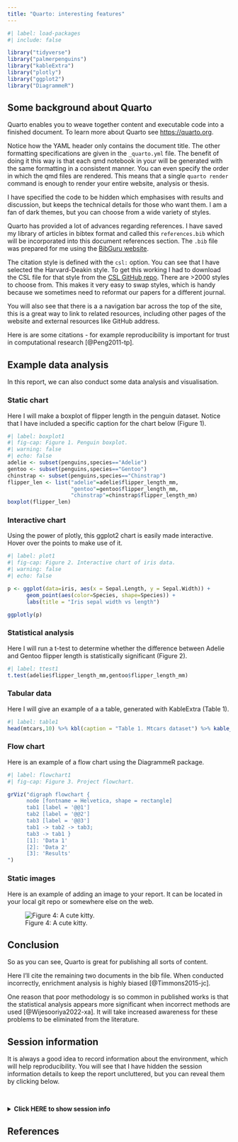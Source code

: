 ```yaml
---
title: "Quarto: interesting features"
---
```


```r
#| label: load-packages
#| include: false

library("tidyverse")
library("palmerpenguins")
library("kableExtra")
library("plotly")
library("ggplot2")
library("DiagrammeR")

```

## Some background about Quarto

Quarto enables you to weave together content and executable code into a finished document. To learn more about Quarto see <https://quarto.org>.

Notice how the YAML header only contains the document title. 
The other formatting specifications are given in the `_quarto.yml` file. 
The benefit of doing it this way is that each qmd notebook in your will be generated with the same formatting in a consistent manner.
You can even specify the order in which the qmd files are rendered.
This means that a single `quarto render` command is enough to render your entire website,
analysis or thesis.

I have specified the code to be hidden which emphasises with results and discussion, but keeps the technical details for those who want them.
I am a fan of dark themes, but you can choose from a wide variety of styles.

Quarto has provided a lot of advances regarding references.
I have saved my library of articles in bibtex format and called this `references.bib` which will be incorporated into this document references section.
The `.bib` file was prepared for me using the [BibGuru website](https://app.bibguru.com/).

The citation style is defined with the `csl:` option.
You can see that I have selected the Harvard-Deakin style.
To get this working I had to download the CSL file for that style from the [CSL GitHub repo](https://github.com/citation-style-language/styles).
There are \>2000 styles to choose from.
This makes it very easy to swap styles, which is handy because we sometimes need to reformat our papers for a different journal.

You will also see that there is a a navigation bar across the top of the site,
this is a great way to link to related resources, including other pages of the website and
external resources like GitHub address.

Here is are some citations - for example reproducibility is important for trust in computational research [@Peng2011-tp].

## Example data analysis

In this report, we can also conduct some data analysis and visualisation. 

### Static chart

Here I will make a boxplot of flipper length in the penguin dataset.
Notice that I have included a specific caption for the chart below (Figure 1).

```r
#| label: boxplot1
#| fig-cap: Figure 1. Penguin boxplot.
#| warning: false
#| echo: false
adelie <- subset(penguins,species=="Adelie")
gentoo <- subset(penguins,species=="Gentoo")
chinstrap <- subset(penguins,species=="Chinstrap")
flipper_len <- list("adelie"=adelie$flipper_length_mm,
                    "gentoo"=gentoo$flipper_length_mm,
                    "chinstrap"=chinstrap$flipper_length_mm)
boxplot(flipper_len)
```

### Interactive chart

Using the power of plotly, this ggplot2 chart is easily made interactive.
Hover over the points to make use of it.

```r
#| label: plot1
#| fig-cap: Figure 2. Interactive chart of iris data.
#| warning: false
#| echo: false

p <- ggplot(data=iris, aes(x = Sepal.Length, y = Sepal.Width)) +
      geom_point(aes(color=Species, shape=Species)) +
      labs(title = "Iris sepal width vs length")

ggplotly(p)

```

### Statistical analysis

Here I will run a t-test to determine whether the difference between Adelie and Gentoo flipper length is statistically significant (Figure 2).

```r
#| label: ttest1
t.test(adelie$flipper_length_mm,gentoo$flipper_length_mm)
```

### Tabular data

Here I will give an example of a a table, generated with KableExtra (Table 1).

```r
#| label: table1
head(mtcars,10) %>% kbl(caption = "Table 1. Mtcars dataset") %>% kable_styling(full_width = FALSE)

```

### Flow chart

Here is an example of a flow chart using the DiagrammeR package.

```r
#| label: flowchart1
#| fig-cap: Figure 3. Project flowchart.

grViz("digraph flowchart {
      node [fontname = Helvetica, shape = rectangle]        
      tab1 [label = '@@1']
      tab2 [label = '@@2']
      tab3 [label = '@@3']
      tab1 -> tab2 -> tab3;
      tab3 -> tab1 }
      [1]: 'Data 1'
      [2]: 'Data 2'
      [3]: 'Results'
")

```

### Static images

Here is an example of adding an image to your report.
It can be located in your local git repo or somewhere else on the web.

![Figure 4: A cute kitty.](https://thebestmotherfucking.website/static/e84d13374f0772372eaa86614800bd58.jpg)

## Conclusion

So as you can see, Quarto is great for publishing all sorts of content.

Here I'll cite the remaining two documents in the bib file. When conducted incorrectly, enrichment analysis is highly biased [@Timmons2015-jc].

One reason that poor methodology is so common in published works is that the statistical analysis appears more significant when incorrect methods are used [@Wijesooriya2022-xa].
It will take increased awareness for these problems to be eliminated from the literature.

## Session information

It is always a good idea to record information about the environment, which will help reproducibility.
You will see that I have hidden the session information details to keep the report uncluttered, but you can reveal them by clicking below.

<br>

<details>

<summary><b>Click HERE to show session info</b></summary>

<br>

<p>

```r
#| label: sessioninfo
#| warning: false
#| echo: false
sessionInfo()
```

</details>

## References

::: {#refs}
:::
